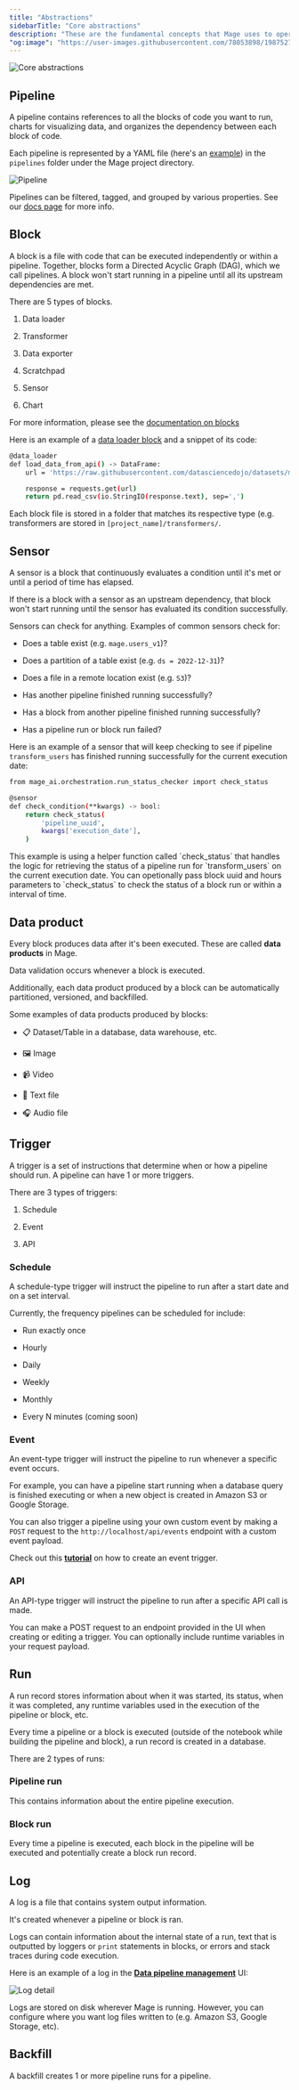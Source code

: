 ```yaml
---
title: "Abstractions"
sidebarTitle: "Core abstractions"
description: "These are the fundamental concepts that Mage uses to operate."
"og:image": "https://user-images.githubusercontent.com/78053898/198752755-ed44ffd6-7e6c-45d3-a4ca-91f2810ce46c.svg"
---
```


<Frame>
  <img
    alt="Core abstractions"
    src="https://user-images.githubusercontent.com/78053898/198752755-ed44ffd6-7e6c-45d3-a4ca-91f2810ce46c.svg"
  />
</Frame>

## Pipeline

A pipeline contains references to all the blocks of code you want to run, charts for visualizing data, and organizes the dependency between each block of code.

Each pipeline is represented by a YAML file (here's an [example](https://github.com/mage-ai/demo%5Fetl%5Fpipeline/blob/master/pipelines/etl%5Fdemo/metadata.yaml)) in the `pipelines` folder under the Mage project directory.

<img
  alt="Pipeline"
  src="media/overview/mage-build.gif"
/>

Pipelines can be filtered, tagged, and grouped by various properties. See our [docs page](/pipelines/pipeline-tagging) for more info.

## Block

A block is a file with code that can be executed independently or within a
pipeline. Together, blocks form a Directed Acyclic Graph (DAG), which we call pipelines. A block won't start running in a pipeline until all its upstream dependencies are met.

There are 5 types of blocks.

1. Data loader

2. Transformer

3. Data exporter

4. Scratchpad

5. Sensor

6. Chart

For more information, please see the [documentation on blocks](/design/blocks)

Here is an example of a
[data loader block](https://github.com/mage-ai/demo%5Fetl%5Fpipeline/blob/master/data%5Floaders/load%5Fdataset.py)
and a snippet of its code:

```bash
@data_loader
def load_data_from_api() -> DataFrame:
    url = 'https://raw.githubusercontent.com/datasciencedojo/datasets/master/titanic.csv'

    response = requests.get(url)
    return pd.read_csv(io.StringIO(response.text), sep=',')
```

Each block file is stored in a folder that matches its respective type (e.g.
transformers are stored in `[project_name]/transformers/`.

## Sensor

A sensor is a block that continuously evaluates a condition until it's met or
until a period of time has elapsed.

If there is a block with a sensor as an upstream dependency, that block won't
start running until the sensor has evaluated its condition successfully.

Sensors can check for anything. Examples of common sensors check for:

- Does a table exist (e.g. `mage.users_v1`)?

- Does a partition of a table exist (e.g. `ds = 2022-12-31`)?

- Does a file in a remote location exist (e.g. `S3`)?

- Has another pipeline finished running successfully?

- Has a block from another pipeline finished running successfully?

- Has a pipeline run or block run failed?

Here is an example of a sensor that will keep checking to see if pipeline
`transform_users` has finished running successfully for the current execution
date:

```bash
from mage_ai.orchestration.run_status_checker import check_status

@sensor
def check_condition(**kwargs) -> bool:
    return check_status(
        'pipeline_uuid',
        kwargs['execution_date'],
    )
```

<Note>
  This example is using a helper function called `check_status` that handles the
  logic for retrieving the status of a pipeline run for `transform_users` on the
  current execution date. You can opetionally pass block uuid and hours 
  parameters to `check_status` to check the status of a block run or within a
  interval of time.
</Note>

## Data product

Every block produces data after it's been executed. These are called **data
products** in Mage.

Data validation occurs whenever a block is executed.

Additionally, each data product produced by a block can be automatically
partitioned, versioned, and backfilled.

Some examples of data products produced by blocks:

- 📋 Dataset/Table in a database, data warehouse, etc.

- 🖼️ Image

- 📹 Video

- 📝 Text file

- 🎧 Audio file

## Trigger

A trigger is a set of instructions that determine when or how a pipeline should
run. A pipeline can have 1 or more triggers.

There are 3 types of triggers:

1. Schedule

2. Event

3. API

### Schedule

A schedule-type trigger will instruct the pipeline to run after a start date and
on a set interval.

Currently, the frequency pipelines can be scheduled for include:

- Run exactly once

- Hourly

- Daily

- Weekly

- Monthly

- Every N minutes (coming soon)

### Event

An event-type trigger will instruct the pipeline to run whenever a specific
event occurs.

For example, you can have a pipeline start running when a database query is
finished executing or when a new object is created in Amazon S3 or Google
Storage.

You can also trigger a pipeline using your own custom event by making a `POST`
request to the `http://localhost/api/events` endpoint with a custom event
payload.

Check out this
[**tutorial**](/orchestration/triggers/events/aws) on how
to create an event trigger.

### API

An API-type trigger will instruct the pipeline to run after a specific API call
is made.

You can make a POST request to an endpoint provided in the UI when creating or
editing a trigger. You can optionally include runtime variables in your request
payload.

## Run

A run record stores information about when it was started, its status, when it
was completed, any runtime variables used in the execution of the pipeline or
block, etc.

Every time a pipeline or a block is executed (outside of the notebook while
building the pipeline and block), a run record is created in a database.

There are 2 types of runs:

### Pipeline run

This contains information about the entire pipeline execution.

### Block run

Every time a pipeline is executed, each block in the pipeline will be executed
and potentially create a block run record.

## Log

A log is a file that contains system output information.

It's created whenever a pipeline or block is ran.

Logs can contain information about the internal state of a run, text that is
outputted by loggers or `print` statements in blocks, or errors and stack traces
during code execution.

Here is an example of a log in the
[**Data pipeline management**](/about/features) UI:

<img
  alt="Log detail"
  src="https://github.com/mage-ai/assets/blob/main/logs/log-detail.png?raw=true"
/>

Logs are stored on disk wherever Mage is running. However, you can configure
where you want log files written to (e.g. Amazon S3, Google Storage, etc).

## Backfill

A backfill creates 1 or more pipeline runs for a pipeline.
